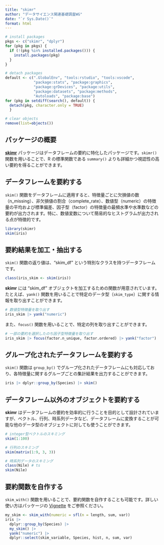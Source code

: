 ```yaml
---
title: "skimr"
author: "データサイエンス関連基礎調査WG"
date: "`r Sys.Date()`"
format: html
---
```


```r

# install packages
pkgs <- c("skimr", "dplyr")
for (pkg in pkgs) {
  if (!(pkg %in% installed.packages())) {
    install.packages(pkg)
  }
}

# detach packages
default <- c(".GlobalEnv", "tools:rstudio", "tools:vscode",
             "package:stats", "package:graphics",
             "package:grDevices", "package:utils",
             "package:datasets", "package:methods",
             "Autoloads", "package:base")
for (pkg in setdiff(search(), default)) {
  detach(pkg, character.only = TRUE)
  }

# clear objects
remove(list=objects())
```

## パッケージの概要

[**skimr**](https://cran.r-project.org/web/packages/skimr/) パッケージはデータフレームの要約に特化したパッケージです。`skimr()` 関数を用いることで、R の標準関数である `summary()` よりも詳細かつ視認性の高い要約を得ることができます。

## データフレームを要約する

`skim()` 関数をデータフレームに適用すると、特徴量ごとに欠損値の数（n_missing）、非欠損値の割合（complete_rate）、数値型（numeric）の特徴量の平均および標準偏差、因子型（factor）の特徴量の最頻水準や水準数などの要約が出力されます。特に、数値変数について簡易的なヒストグラムが出力される点が特徴的です。

```r
library(skimr)
skim(iris)
```

## 要約結果を加工・抽出する

`skim()` 関数の返り値は、"skim_df" という特別なクラスを持つデータフレームです。

```r
class(iris_skim <- skim(iris))
```

**skimr** には "skim_df" オブジェクトを加工するための関数が用意されています。たとえば、`yank()` 関数を用いることで特定のデータ型（`skim_type`）に関する情報を取り出すことができます。

```r
# 数値型特徴量を取り出す
iris_skim |> yank("numeric")
```

また、`focus()` 関数を用いることで、特定の列を取り出すことができます。

```r
# 一部の要約を選択したのち因子型特徴量を取り出す
iris_skim |> focus(factor.n_unique, factor.ordered) |> yank("factor")
```

## グループ化されたデータフレームを要約する

`skim()` 関数は `group_by()` でグループ化されたデータフレームにも対応しており、各特徴量に関するグループごとの集計結果を出力することができます。

```r
iris |> dplyr::group_by(Species) |> skim()
```

## データフレーム以外のオブジェクトを要約する

**skimr** はデータフレームの要約を効率的に行うことを目的として設計されていますが、ベクトル、行列、時系列データなど、データフレームに変換することが可能な他のデータ型のオブジェクトに対しても使うことができます。

```r
# integer型ベクトルのスキミング
skim(1:100)

# 行列のスキミング
skim(matrix(1:9, 3, 3))

# 時系列データのスキミング
class(Nile) # ts
skim(Nile)
```

## 要約関数を自作する

`skim_with()` 関数を用いることで、要約関数を自作することも可能です。詳しい使い方はパッケージの [Vignette](https://cran.r-project.org/web/packages/skimr/vignettes/using_skimr.html#modifying-skim) をご参照ください。

```r
my_skim <- skim_with(numeric = sfl(n = length, sum, var))
iris |>
  dplyr::group_by(Species) |>
  my_skim() |>
  yank("numeric") |>
  dplyr::select(skim_variable, Species, hist, n, sum, var)
```
